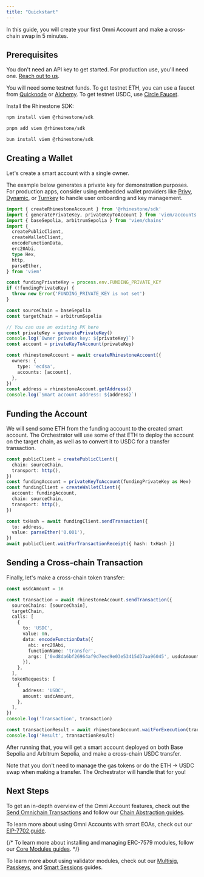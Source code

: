 ```yaml
---
title: "Quickstart"
---
```


In this guide, you will create your first Omni Account and make a cross-chain swap in 5 minutes.

## Prerequisites

<Note>You don't need an API key to get started. For production use, you'll need one. [Reach out to us](https://t.me/konradkopp).</Note>

You will need some testnet funds. To get testnet ETH, you can use a faucet from [Quicknode](https://faucet.quicknode.com/drip) or [Alchemy](https://www.alchemy.com/faucets). To get testnet USDC, use [Circle Faucet](https://faucet.circle.com/).

Install the Rhinestone SDK:

<CodeGroup>

```bash npm
npm install viem @rhinestone/sdk
```

```bash pnpm
pnpm add viem @rhinestone/sdk
```

```bash bun
bun install viem @rhinestone/sdk
```

</CodeGroup>

## Creating a Wallet

Let's create a smart account with a single owner. 

<Note>The example below generates a private key for demonstration purposes. For production apps, consider using embedded wallet providers like [Privy](./core/signers/privy), [Dynamic](./core/signers/dynamic), or [Turnkey](./core/signers/turnkey) to handle user onboarding and key management.</Note>

```ts
import { createRhinestoneAccount } from '@rhinestone/sdk'
import { generatePrivateKey, privateKeyToAccount } from 'viem/accounts'
import { baseSepolia, arbitrumSepolia } from 'viem/chains'
import {
  createPublicClient,
  createWalletClient,
  encodeFunctionData,
  erc20Abi,
  type Hex,
  http,
  parseEther,
} from 'viem'

const fundingPrivateKey = process.env.FUNDING_PRIVATE_KEY
if (!fundingPrivateKey) {
  throw new Error('FUNDING_PRIVATE_KEY is not set')
}

const sourceChain = baseSepolia
const targetChain = arbitrumSepolia

// You can use an existing PK here
const privateKey = generatePrivateKey()
console.log(`Owner private key: ${privateKey}`)
const account = privateKeyToAccount(privateKey)

const rhinestoneAccount = await createRhinestoneAccount({
  owners: {
    type: 'ecdsa',
    accounts: [account],
  },
})
const address = rhinestoneAccount.getAddress()
console.log(`Smart account address: ${address}`)
```

## Funding the Account

We will send some ETH from the funding account to the created smart account. The Orchestrator will use some of that ETH to deploy the account on the target chain, as well as to convert it to USDC for a transfer transaction.

```ts
const publicClient = createPublicClient({
  chain: sourceChain,
  transport: http(),
})
const fundingAccount = privateKeyToAccount(fundingPrivateKey as Hex)
const fundingClient = createWalletClient({
  account: fundingAccount,
  chain: sourceChain,
  transport: http(),
})

const txHash = await fundingClient.sendTransaction({
  to: address,
  value: parseEther('0.001'),
})
await publicClient.waitForTransactionReceipt({ hash: txHash })
```

## Sending a Cross-chain Transaction

Finally, let's make a cross-chain token transfer:

```ts
const usdcAmount = 1n

const transaction = await rhinestoneAccount.sendTransaction({
  sourceChains: [sourceChain],
  targetChain,
  calls: [
    {
      to: 'USDC',
      value: 0n,
      data: encodeFunctionData({
        abi: erc20Abi,
        functionName: 'transfer',
        args: ['0xd8da6bf26964af9d7eed9e03e53415d37aa96045', usdcAmount],
      }),
    },
  ],
  tokenRequests: [
    {
      address: 'USDC',
      amount: usdcAmount,
    },
  ],
})
console.log('Transaction', transaction)

const transactionResult = await rhinestoneAccount.waitForExecution(transaction)
console.log('Result', transactionResult)
```

After running that, you will get a smart account deployed on both Base Sepolia and Arbitrum Sepolia, and make a cross-chain USDC transfer.

Note that you don't need to manage the gas tokens or do the ETH → USDC swap when making a transfer. The Orchestrator will handle that for you!

## Next Steps

To get an in-depth overview of the Omni Account features, check out the [Send Omnichain Transactions](./core/send-omnichain-transaction) and follow our [Chain Abstraction guides](./chain-abstraction/omnichain-swaps).

To learn more about using Omni Accounts with smart EOAs, check out our [EIP-7702 guide](./core/eip-7702).

{/* To learn more about installing and managing ERC-7579 modules, follow our [Core Modules guides](./core/core-modules). */}

To learn more about using validator modules, check out our [Multisig](./core/multisig), [Passkeys](./core/passkeys), and [Smart Sessions](./smart-sessions/overview) guides.
